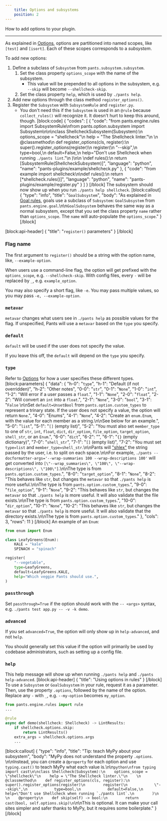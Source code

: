 ```yaml
---
    title: Options and subsystems
    position: 2
---
```


How to add options to your plugin.

---

As explained in [Options](doc:options), options are partitioned into named scopes, like `[test]` and `[isort]`. Each of these scopes corresponds to a _subsystem_.

To add new options:

1. Define a subclass of `Subsystem` from `pants.subsystem.subsystem`.
    1. Set the class property `options_scope` with the name of the subsystem.
         * This value will be prepended to all options in the subsystem, e.g. `--skip` will become `--shellcheck-skip`.
    1. Set the class property `help`, which is used by `./pants help`.
2. Add new options through the class method `register_options()`.
3. Register the `Subsystem` with `SubsystemRule` and `register.py`.
    - You don't need this if the `Subsystem` is used in an `@rule` because `collect_rules()` will recognize it. It doesn't hurt to keep this around, though.
[block:code]
{
  "codes": [
    {
      "code": "from pants.engine.rules import SubsystemRule\nfrom pants.option.subsystem import Subsystem\n\n\nclass ShellcheckSubsystem(Subsystem):\n    options_scope = \"shellcheck\"\n    help = \"The Shellcheck linter.\"\n    \n    @classmethod\n    def register_options(cls, register):\n        super().register_options(register)\n        register(\n            \"--skip\",\n            type=bool,\n            default=False,\n            help=\"Don't use Shellcheck when running `./pants lint`.\"\n        )\n\n        \ndef rules():\n    return [SubsystemRule(ShellcheckSubsystem)]",
      "language": "python",
      "name": "pants-plugins/example/shellcheck.py"
    },
    {
      "code": "from example import shellcheck\n\ndef rules():\n    return [*shellcheck.rules()]",
      "language": "python",
      "name": "pants-plugins/example/register.py"
    }
  ]
}
[/block]
The subsystem should now show up when you run `./pants help shellcheck`.
[block:callout]
{
  "type": "info",
  "title": "`GoalSubsystem`",
  "body": "As explained in [Goal rules](doc:rules-api-goal-rules), goals use a subclass of  `Subsystem`: `GoalSubsystem` from `pants.engine.goal`.\n\n`GoalSubsystem` behaves the same way as a normal subsystem, except that you set the class property `name` rather than `options_scope`. The `name` will auto-populate the `options_scope`."
}
[/block]

[block:api-header]
{
  "title": "`register()` parameters"
}
[/block]
### Flag name

The first argument to `register()` should be a string with the option name, like, `--example-option`. 

When users use a command-line flag, the option will get prefixed with the `options_scope`, e.g. `--shellcheck-skip`. With config files, every `-` will be replaced by `_`, e.g. `example_option`.

You may also specify a short flag, like `-e`. You may pass multiple values, so you may pass `-e, --example-option`.

### `metavar`

`metavar` changes what users see in `./pants help` as possible values for the flag. If unspecified, Pants will use a `metavar` based on the `type` you specify.

### `default`
`default` will be used if the user does not specify the value. 

If you leave this off, the `default` will depend on the `type` you specify.

### `type`

Refer to [Options](doc:options#option-types) for how a user specifies these different types. 
[block:parameters]
{
  "data": {
    "h-0": "`type`",
    "h-1": "Default (if not overridden)",
    "h-2": "Other notes",
    "0-0": "`str`",
    "0-1": "`None`",
    "1-0": "`int`",
    "1-2": "Will error if a user passes a `float`.",
    "1-1": "`None`",
    "2-0": "`float`",
    "2-2": "Will convert an `int` into a `float`.",
    "2-1": "`None`",
    "3-0": "`bool`",
    "3-1": "`False` \n\nSet `default=UnsetBool` from `pants.option.custom_types` to represent a trinary state. If the user does not specify a value, the option will return `None`.",
    "4-0": "Enums",
    "4-1": "`None`",
    "4-2": "Create an `enum.Enum`, with the value for each member as a string.\n\nSee below for an example.",
    "5-0": "`list`",
    "5-1": "`[]` (empty list)",
    "5-2": "You must also set `member_type` to one of `str`, `int`, `float`, `dict`, `dir_option`, `file_option`, `target_option`, `shell_str`, or an `Enum`.",
    "6-0": "`dict`",
    "6-2": "",
    "6-1": "`{}` (empty dictionary)",
    "7-0": "`shell_str`",
    "7-1": "`[]` (empty list)",
    "7-2": "You must set `type=list` and `member_type=shell_str`.\n\nPants will [\"shlex\"](https://docs.python.org/3/library/shlex.html) the string passed by the user, i.e. to split on each space.\n\nFor example, `./pants --docformatter-args='--wrap-summaries 100 --wrap-descriptions 100'` will get converted into `[\"--wrap_summaries\", \"100\", \"--wrap-descriptions\", \"100\"]`.\n\nThe type is from `pants.option.custom_types`.",
    "8-0": "`target_option`",
    "8-1": "`None`",
    "8-2": "This behaves like `str`, but changes the `metavar` so that `./pants help` is more useful.\n\nThe type is from `pants.option.custom_types`.",
    "9-0": "`file_option`",
    "9-1": "`None`",
    "9-2": "This behaves like `str`, but changes the `metavar` so that `./pants help` is more useful. It will also validate that the file exists.\n\nThe type is from `pants.option.custom_types`.",
    "10-0": "`dir_option`",
    "10-1": "`None`",
    "10-2": "This behaves like `str`, but changes the `metavar` so that `./pants help` is more useful. It will also validate that the directory exists.\n\nThe type is from `pants.option.custom_types`."
  },
  "cols": 3,
  "rows": 11
}
[/block]
An example of an `Enum`:

```python
from enum import Enum

class LeafyGreens(Enum):
    KALE = "kale"
    SPINACH = "spinach"

register(
    "--vegetable",
    type=LeafyGreens,
    default=LeafyGreens.KALE,
    help="Which veggie Pants should use.",
)
```

### `passthrough`

Set `passthrough=True` if the option should work with the `-- <args>` syntax, e.g. `./pants test app.py -- -v -k demo`.

### `advanced`

If you set `advanced=True`, the option will only show up in `help-advanced`, and not `help`.

You should generally set this value if the option will primarily be used by codebase administrators, such as setting up a config file.

### `help`

This help message will show up when running `./pants help` and `./pants help-advanced`.
[block:api-header]
{
  "title": "Using options in rules"
}
[/block]
To use a `Subsystem` or `GoalSubsystem` in your rule, request it as a parameter. Then, use the property `.options`, followed by the name of the option. Replace any `-` with `_`, e.g. `--my-option` becomes `my_option`.

```python
from pants.engine.rules import rule
...

@rule
async def demo(shellcheck: Shellcheck) -> LintResults:
    if shellcheck.options.skip:
        return LintResults()
    extra_args = shellcheck.options.args
    ...
```
[block:callout]
{
  "type": "info",
  "title": "Tip: teach MyPy about your subsystem",
  "body": "MyPy does not understand the property `.options`. \n\nInstead, you can create a `@property` for each option and use `typing.cast()` to teach MyPy what each value is.\n\n```python\nfrom typing import cast\n\nclass Shellcheck(Subsystem):\n    options_scope = \"shellcheck\"\n    help = \"The Shellcheck linter.\"\n    \n    @classmethod\n    def register_options(cls, register):\n        super().register_options(register)\n        register(\n            \"--skip\",\n            type=bool,\n            default=False,\n            help=\"Don't use Shellcheck when running `./pants lint`.\n        )\n    \n    @property\n    def skip(self) -> bool:\n        return cast(bool, self.options.skip)\n```\n\nThis is optional. It can make your call sites simpler and safer thanks to MyPy, but it requires some  boilerplate."
}
[/block]